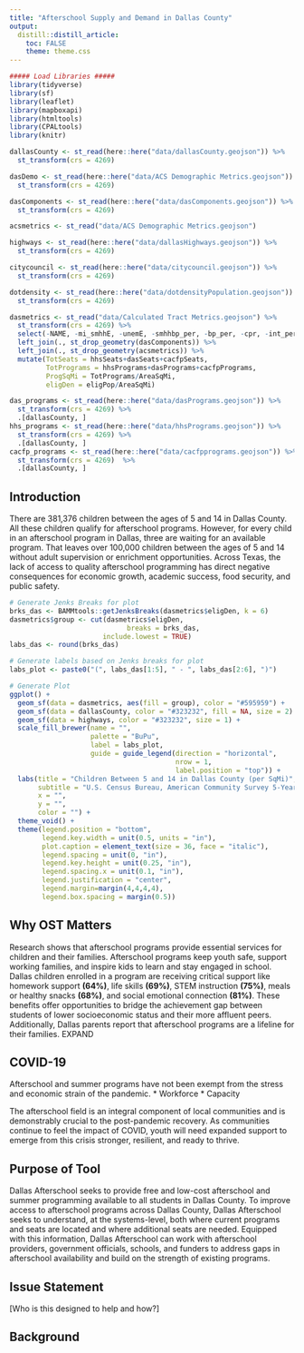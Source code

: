 ```yaml
---
title: "Afterschool Supply and Demand in Dallas County"
output:
  distill::distill_article:
    toc: FALSE
    theme: theme.css
---
```


```r
##### Load Libraries #####
library(tidyverse)
library(sf)
library(leaflet)
library(mapboxapi)
library(htmltools)
library(CPALtools)
library(knitr)

dallasCounty <- st_read(here::here("data/dallasCounty.geojson")) %>%
  st_transform(crs = 4269)

dasDemo <- st_read(here::here("data/ACS Demographic Metrics.geojson")) %>%
  st_transform(crs = 4269)

dasComponents <- st_read(here::here("data/dasComponents.geojson")) %>%
  st_transform(crs = 4269) 

acsmetrics <- st_read("data/ACS Demographic Metrics.geojson")

highways <- st_read(here::here("data/dallasHighways.geojson")) %>%
  st_transform(crs = 4269) 

citycouncil <- st_read(here::here("data/citycouncil.geojson")) %>%
  st_transform(crs = 4269) 

dotdensity <- st_read(here::here("data/dotdensityPopulation.geojson")) %>%
  st_transform(crs = 4269) 

dasmetrics <- st_read("data/Calculated Tract Metrics.geojson") %>%
  st_transform(crs = 4269) %>%
  select(-NAME, -mi_smhhE, -unemE, -smhhbp_per, -bp_per, -cpr, -int_per) %>%
  left_join(., st_drop_geometry(dasComponents)) %>%
  left_join(., st_drop_geometry(acsmetrics)) %>%
  mutate(TotSeats = hhsSeats+dasSeats+cacfpSeats,
         TotPrograms = hhsPrograms+dasPrograms+cacfpPrograms,
         ProgSqMi = TotPrograms/AreaSqMi,
         eligDen = eligPop/AreaSqMi)

das_programs <- st_read(here::here("data/dasPrograms.geojson")) %>%
  st_transform(crs = 4269) %>%
  .[dallasCounty, ]
hhs_programs <- st_read(here::here("data/hhsPrograms.geojson")) %>%
  st_transform(crs = 4269) %>%
  .[dallasCounty, ] 
cacfp_programs <- st_read(here::here("data/cacfpprograms.geojson")) %>%
  st_transform(crs = 4269)  %>%
  .[dallasCounty, ]

```

## Introduction

There are 381,376 children between the ages of 5 and 14 in Dallas County. All these children qualify for afterschool programs. However, for every child in an afterschool program in Dallas, three are waiting for an available program. That leaves over 100,000 children between the ages of 5 and 14 without adult supervision or enrichment opportunities. Across Texas, the lack of access to quality afterschool programming has direct negative consequences for economic growth, academic success, food security, and public safety.

```r
# Generate Jenks Breaks for plot
brks_das <- BAMMtools::getJenksBreaks(dasmetrics$eligDen, k = 6)
dasmetrics$group <- cut(dasmetrics$eligDen,
                             breaks = brks_das,
                       include.lowest = TRUE)
labs_das <- round(brks_das)

# Generate labels based on Jenks breaks for plot
labs_plot <- paste0("(", labs_das[1:5], " - ", labs_das[2:6], ")")

# Generate Plot
ggplot() +
  geom_sf(data = dasmetrics, aes(fill = group), color = "#595959") +
  geom_sf(data = dallasCounty, color = "#323232", fill = NA, size = 2) +
  geom_sf(data = highways, color = "#323232", size = 1) +
  scale_fill_brewer(name = "",
                    palette = "BuPu",
                    label = labs_plot,
                    guide = guide_legend(direction = "horizontal",
                                         nrow = 1,
                                         label.position = "top")) +
  labs(title = "Children Between 5 and 14 in Dallas County (per SqMi)",
       subtitle = "U.S. Census Bureau, American Community Survey 5-Year Estimates 2020",
       x = "",
       y = "",
       color = "") +
  theme_void() +
  theme(legend.position = "bottom",
        legend.key.width = unit(0.5, units = "in"),
        plot.caption = element_text(size = 36, face = "italic"),
        legend.spacing = unit(0, "in"), 
        legend.key.height = unit(0.25, "in"), 
        legend.spacing.x = unit(0.1, "in"), 
        legend.justification = "center",
        legend.margin=margin(4,4,4,4),
        legend.box.spacing = margin(0.5))

```

## Why OST Matters

Research shows that afterschool programs provide essential services for children and their families. Afterschool programs keep youth safe, support working families, and inspire kids to learn and stay engaged in school. Dallas children enrolled in a program are receiving critical support like homework support **(64%)**, life skills **(69%)**, STEM instruction **(75%)**, meals or healthy snacks **(68%)**, and social emotional connection **(81%)**. These benefits offer opportunities to bridge the achievement gap between students of lower socioeconomic status and their more affluent peers. Additionally, Dallas parents report that afterschool programs are a lifeline for their families. EXPAND 

## COVID-19

Afterschool and summer programs have not been exempt from the stress and economic strain of the pandemic. 
* Workforce
* Capacity 

The afterschool field is an integral component of local communities and is demonstrably crucial to the post-pandemic recovery. As communities continue to feel the impact of COVID, youth will need expanded support to emerge from this crisis stronger, resilient, and ready to thrive. 

## Purpose of Tool

Dallas Afterschool seeks to provide free and low-cost afterschool and summer programming available to all students in Dallas County. To improve access to afterschool programs across Dallas County, Dallas Afterschool seeks to understand, at the systems-level, both where current programs and seats are located and where additional seats are needed. Equipped with this information, Dallas Afterschool can work with afterschool providers, government officials, schools, and funders to address gaps in afterschool availability and build on the strength of existing programs. 

## Issue Statement

[Who is this designed to help and how?]

## Background